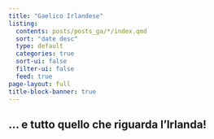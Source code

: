 ```yaml
---
title: "Gaelico Irlandese"
listing:
  contents: posts/posts_ga/*/index.qmd
  sort: "date desc"
  type: default
  categories: true
  sort-ui: false
  filter-ui: false
  feed: true
page-layout: full
title-block-banner: true
---
```


## ... e tutto quello che riguarda l'Irlanda!